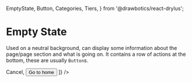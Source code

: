   EmptyState,
  Button,
  Categories,
  Tiers,
} from '@drawbotics/react-drylus';



# Empty State
Used on a neutral background, can display some information about the page/page section and what is going on. It contains a row of actions at the bottom, these are usually `Button`s.

<Playground component={EmptyState}>
  <EmptyState
    title="This place is empty"
    description="Lorem ipsum dolor sit amet, consectetur adipiscing elit, sed do eiusmod tempor incididunt ut labore et dolore magna aliqua. Ut enim ad minim veniam, quis nostrud exercitation ullamco laboris nisi ut aliquip ex ea commodo consequat. "
    actions={[
      <Button tier={Tiers.SECONDARY}>Cancel</Button>,
      <Button category={Categories.BRAND}>Go to home</Button>
    ]} />
</Playground>
